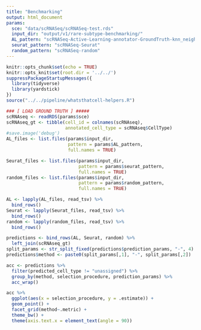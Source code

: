 ```yaml
---
title: "Benchmarking"
output: html_document
params:
  sce: "data/scRNASeq/scRNASeq-test.rds"
  input_dir: "output/v1/rare-subtype-benchmarking/"
  AL_pattern: "scRNASeq-Active-Learning-annotator-GroundTruth-knn_neighbors-NA-resolution-NA-iterations_set-14"
  seurat_pattern: "scRNASeq-Seurat"
  random_pattern: "scRNASeq-random"
---
```


```r
knitr::opts_chunk$set(echo = TRUE)
knitr::opts_knit$set(root.dir = '../../')
suppressPackageStartupMessages({
  library(tidyverse)
  library(yardstick)
})
source("../../pipeline/whatsthatcell-helpers.R")
```


```r
### [ LOAD GROUND TRUTH ] #####
scRNAseq <- readRDS(params$sce)
scRNAseq_gt <- tibble(cell_id = colnames(scRNAseq),
                      annotated_cell_type = scRNAseq$CellType)
#save.image('debug')
AL_files <- list.files(params$input_dir, 
                       pattern = params$AL_pattern,
                       full.names = TRUE)

Seurat_files <- list.files(params$input_dir,
                           pattern = params$seurat_pattern,
                           full.names = TRUE)
random_files <- list.files(params$input_dir,
                           pattern = params$random_pattern,
                           full.names = TRUE)

AL <- lapply(AL_files, read_tsv) %>% 
  bind_rows()
Seurat <- lapply(Seurat_files, read_tsv) %>% 
  bind_rows()
random <- lapply(random_files, read_tsv) %>% 
  bind_rows()
```


```r
predictions <- bind_rows(AL, Seurat, random) %>% 
  left_join(scRNAseq_gt)
split_params <- str_split_fixed(predictions$prediction_params, "-", 4)
predictions$method <- paste0(split_params[,1], "-", split_params[,2])

acc <- predictions %>% 
  filter(predicted_cell_type != "unassigned") %>% 
  group_by(method, selection_procedure, prediction_params) %>% 
  acc_wrap()

acc %>% 
  ggplot(aes(x = selection_procedure, y = .estimate)) +
  geom_point() +
  facet_grid(method~.metric) +
  theme_bw() +
  theme(axis.text.x = element_text(angle = 90))
```

